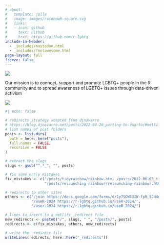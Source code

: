 ```yaml
---
# about:
#   template: jolla
#   image: images/rainbowR-square.svg
#   links:
#   - icon: github
#     text: Github
#     href: https://github.com/r-lgbtq
include-in-header: 
  - _includes/mastodon.html
  - _includes/fontawesome.html
page-layout: full
freeze: false
---
```


![](images/rainbowR-banner-thin1.svg)

::: {.center-h .top-quote}
Our mission is to [connect]{.red}, [support]{.orange} and [promote]{.yellow} [LGBTQ+]{.green} people in the [R community]{.blue} and to spread awareness of LGBTQ+ issues through [data-driven activism]{.pink}
:::

![](images/rainbowR-banner-thin2.svg)

```r
#| echo: false

# redirects strategy adapted from djnavarro
# https://blog.djnavarro.net/posts/2022-04-20_porting-to-quarto/#netlify-redirects
# list names of post folders
posts <- list.dirs(
  path = here::here("posts"),
  full.names = FALSE,
  recursive = FALSE
)

# extract the slugs
slugs <- gsub("^.*_", "", posts)

# fix some early mistakes
fix_mistakes <- c("/posts/tidyrainbow/rainbow.html /posts/2022-06-05_tidyrainbow",
                  "/posts/relaunching-rainbowr/relaunching-rainbowr.html /posts/2022-06-20_relaunching-rainbowr")

# redirects to other sites
others <- c("/join https://docs.google.com/forms/d/1y7SOWE3IW-fpR_5Cd4mK-CMUpFZ-hvhY4cTj34JqTVE/",
            "/useR-2024 https://r-lgbtq.github.io/useR-2024/", 
            "/user-2024 https://r-lgbtq.github.io/useR-2024/")

# lines to insert to a netlify _redirect file
new_redirects <- paste0("/", slugs, " ", "/posts/", posts)
redirects <- c(fix_mistakes, others, new_redirects)

# write the _redirect file
writeLines(redirects, here::here("_redirects"))
```

